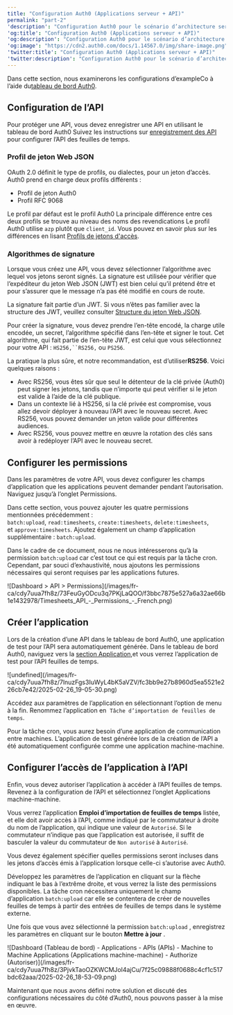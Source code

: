 ```yaml
---
title: "Configuration Auth0 (Applications serveur + API)"
permalink: "part-2"
'description': "Configuration Auth0 pour le scénario d’architecture serveur + API"
'og:title': "Configuration Auth0 (Applications serveur + API)"
'og:description': "Configuration Auth0 pour le scénario d’architecture serveur + API"
'og:image': "https://cdn2.auth0.com/docs/1.14567.0/img/share-image.png"
'twitter:title': "Configuration Auth0 (Applications serveur + API)"
'twitter:description': "Configuration Auth0 pour le scénario d’architecture serveur + API"
---
```


Dans cette section, nous examinerons les configurations d’exampleCo à l’aide du[tableau de bord Auth0](https://manage.auth0.com/#).

## Configuration de l’API

Pour protéger une API, vous devez enregistrer une API en utilisant le tableau de bord Auth0 Suivez les instructions sur [enregistrement des API](/docs/fr-ca/get-started/auth0-overview/set-up-apis) pour configurer l’API des feuilles de temps.

### Profil de jeton Web JSON

<Tooltip href="/docs/fr-ca/glossary?term=oath2" tip="OAuth 2.0
Cadre d’applications d’autorisation qui définit les protocoles d’autorisation et les flux de production." cta="Voir le glossaire">OAuth 2.0</Tooltip> définit le type de profils, ou dialectes, pour un jeton d’accès. Auth0 prend en charge deux profils différents :

* Profil de jeton Auth0
* Profil RFC 9068

Le profil par défaut est le profil Auth0 La principale différence entre ces deux profils se trouve au niveau des noms des revendications Le profil Auth0 utilise `azp` plutôt que `client_id`. Vous pouvez en savoir plus sur les différences en lisant [Profils de jetons d'accès](/docs/fr-ca/secure/tokens/access-tokens/access-token-profiles).

### Algorithmes de signature

Lorsque vous créez une API, vous devez sélectionner l’algorithme avec lequel vos jetons seront signés. La signature est utilisée pour vérifier que l’expéditeur du jeton Web JSON (<Tooltip href="/docs/fr-ca/glossary?term=json-web-token" tip="Jeton Web JSON (JWT)
Format standard de jeton d’ID (et souvent de jeton d’accès) utilisé pour représenter en toute sécurité des demandes entre deux parties." cta="Voir le glossaire">JWT</Tooltip>) est bien celui qu’il prétend être et pour s’assurer que le message n’a pas été modifié en cours de route.

<Callout icon="file-lines" color="#0EA5E9" iconType="regular">

La signature fait partie d’un JWT. Si vous n’êtes pas familier avec la structure des JWT, veuillez consulter [Structure du jeton Web JSON](/docs/fr-ca/secure/tokens/json-web-tokens/json-web-token-structure).

</Callout>

Pour créer la signature, vous devez prendre l’en-tête encodé, la charge utile encodée, un secret, l’algorithme spécifié dans l’en-tête et signer le tout. Cet algorithme, qui fait partie de l’en-tête JWT, est celui que vous sélectionnez pour votre API : `HS256,``RS256,` ou `PS256`.

La pratique la plus sûre, et notre recommandation, est d’utiliser**RS256**. Voici quelques raisons :

* Avec RS256, vous êtes sûr que seul le détenteur de la clé privée (Auth0) peut signer les jetons, tandis que n’importe qui peut vérifier si le jeton est valide à l’aide de la clé publique.
* Dans un contexte lié à HS256, si la clé privée est compromise, vous allez devoir déployer à nouveau l’API avec le nouveau secret. Avec RS256, vous pouvez demander un jeton valide pour différentes audiences.
* Avec RS256, vous pouvez mettre en œuvre la rotation des clés sans avoir à redéployer l’API avec le nouveau secret.

## Configurer les permissions

Dans les paramètres de votre API, vous devez configurer les champs d’application que les applications peuvent demander pendant l’autorisation. Naviguez jusqu’à l’onglet Permissions.

Dans cette section, vous pouvez ajouter les quatre permissions mentionnées précédemment : `batch:upload`, `read:timesheets`, `create:timesheets`, `delete:timesheets`, et `approve:timesheets`. Ajoutez également un champ d’application supplémentaire : `batch:upload`.

<Callout icon="file-lines" color="#0EA5E9" iconType="regular">

Dans le cadre de ce document, nous ne nous intéresserons qu’à la permission `batch:upload` car c’est tout ce qui est requis par la tâche cron. Cependant, par souci d’exhaustivité, nous ajoutons les permissions nécessaires qui seront requises par les applications futures.

</Callout>

<Frame>![Dashboard > API > Permissions](/images/fr-ca/cdy7uua7fh8z/73FeuGyODcu3q7PKjLaQOO/f3bbc7875e527a6a32ae66b1e1432978/Timesheets_API_-_Permissions_-_French.png)</Frame>

## Créer l’application

Lors de la création d’une API dans le tableau de bord Auth0, une application de test pour l’API sera automatiquement générée. Dans le tableau de bord Auth0, naviguez vers la [section Application](https://manage.auth0.com/#/applications),et vous verrez l’application de test pour l’API feuilles de temps.

<Frame>![undefined](/images/fr-ca/cdy7uua7fh8z/7lnuzFgs3IuWyL4bK5aVZV/fc3bb9e27b8960d5ea5521e226cb7e42/2025-02-26_19-05-30.png)</Frame>

Accédez aux paramètres de l’application en sélectionnant l’option de menu à la fin. Renommez l’application en  `Tâche d’importation de feuilles de temps`.

Pour la tâche cron, vous aurez besoin d’une application de communication entre machines. L’application de test générée lors de la création de l’API a été automatiquement configurée comme une application machine-machine.

## Configurer l’accès de l’application à l’API

Enfin, vous devez autoriser l’application à accéder à l’API feuilles de temps. Revenez à la configuration de l’API et sélectionnez l’onglet Applications machine-machine.

Vous verrez l’application **Emploi d’importation de feuilles de temps** listée, et elle doit avoir accès à l’API, comme indiqué par le commutateur à droite du nom de l’application, qui indique une valeur de `Autorisé`. Si le commutateur n’indique pas que l’application est autorisée, il suffit de basculer la valeur du commutateur de `Non autorisé` à `Autorisé`.

Vous devez également spécifier quelles permissions seront incluses dans les jetons d’accès émis à l’application lorsque celle-ci s’autorise avec Auth0.

Développez les paramètres de l’application en cliquant sur la flèche indiquant le bas à l’extrême droite, et vous verrez la liste des permissions disponibles. La tâche cron nécessitera uniquement le champ d’application `batch:upload` car elle se contentera de créer de nouvelles feuilles de temps à partir des entrées de feuilles de temps dans le système externe.

Une fois que vous avez sélectionné la permission `batch:upload` , enregistrez les paramètres en cliquant sur le bouton **Mettre à jour** .

<Frame>![Dashboard (Tableau de bord) - Applications - APIs (APIs) - Machine to Machine Applications (Applications machine-machine) - Authorize (Autoriser)](/images/fr-ca/cdy7uua7fh8z/3PjvkTaoOZKWCMJol4ajCu/7f25c09888f0688c4cf1c517bdc62aaa/2025-02-26_18-53-09.png)</Frame>

Maintenant que nous avons défini notre solution et discuté des configurations nécessaires du côté d’Auth0, nous pouvons passer à la mise en œuvre.